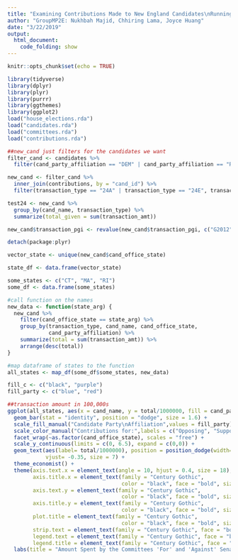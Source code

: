 ```yaml
---
title: "Examining Contributions Made to New England Candidates\nRunning for Senate in the 2012 Elections"
author: "GroupMP2E: Nukhbah Majid, Chhiring Lama, Joyce Huang"
date: "3/22/2019"
output: 
  html_document:
    code_folding: show
---
```


```r
knitr::opts_chunk$set(echo = TRUE)
```

```r
library(tidyverse)
library(dplyr)
library(plyr)
library(purrr)
library(ggthemes)
library(ggplot2)
load("house_elections.rda")
load("candidates.rda")
load("committees.rda")
load("contributions.rda")
```


```r
##new_cand just filters for the candidates we want
filter_cand <- candidates %>%
  filter(cand_party_affiliation == "DEM" | cand_party_affiliation == "REP", cand_election_yr == "2012")

new_cand <- filter_cand %>%
  inner_join(contributions, by = "cand_id") %>%
  filter(transaction_type == "24A" | transaction_type == "24E", transaction_pgi == "G" | transaction_pgi == "G2012", cand_office == "S")

test24 <- new_cand %>%
  group_by(cand_name, transaction_type) %>%
  summarize(total_given = sum(transaction_amt))
```


```r
new_cand$transaction_pgi <- revalue(new_cand$transaction_pgi, c("G2012" = "G"))
```

```r
detach(package:plyr)
```


```r
vector_state <- unique(new_cand$cand_office_state)

state_df <- data.frame(vector_state)

some_states <- c("CT", "MA", "RI")
some_df <- data.frame(some_states)

#call function on the names
new_data <- function(state_arg) {
  new_cand %>%
    filter(cand_office_state == state_arg) %>%
    group_by(transaction_type, cand_name, cand_office_state,
             cand_party_affiliation) %>%
    summarize(total = sum(transaction_amt)) %>%
    arrange(desc(total))
}

#map dataframe of states to the function
all_states <- map_df(some_df$some_states, new_data)
```

```r
fill_c <- c("black", "purple")
fill_party <- c("blue", "red")

##transaction amount in 100,000s
ggplot(all_states, aes(x = cand_name, y = total/1000000, fill = cand_party_affiliation, color = transaction_type)) +
  geom_bar(stat = "identity", position = "dodge", size = 1.6) +
  scale_fill_manual("Candidate Party\nAffiliation",values = fill_party) +
  scale_color_manual("Contributions for:",labels = c("Opposing", "Supporting"), values = fill_c) +
  facet_wrap(~as.factor(cand_office_state), scales = "free") +
  scale_y_continuous(limits = c(0, 6.5), expand = c(0,0)) +
  geom_text(aes(label= total/1000000), position = position_dodge(width=0.9),
            vjust= -0.35, size = 7) +
  theme_economist() +
  theme(axis.text.x = element_text(angle = 10, hjust = 0.4, size = 18), 
        axis.title.x = element_text(family = "Century Gothic", 
                                    color = "black", face = "bold", size = 24),
        axis.text.y = element_text(family = "Century Gothic", 
                                    color = "black", face = "bold", size = 20), 
        axis.title.y = element_text(family = "Century Gothic", 
                                    color = "black", face = "bold", size = 24),
        plot.title = element_text(family = "Century Gothic", 
                                    color = "black", face = "bold", size = 30),
        strip.text = element_text(family = "Century Gothic", face = "bold", size = 26),
        legend.text = element_text(family = "Century Gothic", face = "bold", size = 24),
        legend.title = element_text(family = "Century Gothic", face = "bold", size = 26)) +
  labs(title = "Amount Spent by the Committees 'For' and 'Against' Senate Candidates in New England\nStates\n", x = "Candidate Name", y = "Amount Contributed (in millions)") 
```
